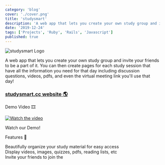 ```yaml
---
category: 'blog'
cover: './cover.png'
title: 'studysmart'
description: 'A web app that lets you create your own study group and invite your friends to be a part of it.'
date: '2019-12-24'
tags: ['Projects', 'Ruby', 'Rails', 'Javascript']
published: true
---
```


<div>

![studysmart Logo](logo-home.jpg)

<p className="py-4">
  A web app that lets you create your own study group and invite your friends to be a part of it. You can then create
  pages for each study session that have all the information you need for that day including discussion questions,
  videos, pdfs, and even the virtual meeting link you'll use that day!
</p>

### [studysmart.cc website 🌎](https://www.studysmart.cc)

<p className="font-semibold py-4">Demo Video 🎞️</p>

[![Watch the video](youtube-preview.png)](https://youtu.be/UJLkiNNwq4c?t=1009)

<p className="text-center text-xs">Watch our Demo!</p>

<p className="font-semibold py-4">Features 📄</p>

<p>
  <Icon icon={'long-arrow-alt-right'} /> Beautifully organize your study material for easy access
  <br />
  <Icon icon={'long-arrow-alt-right'} /> Display videos, images, quizzes, pdfs, reading lists, etc
  <br />
  <Icon icon={'long-arrow-alt-right'} /> Invite your friends to join the
  <br />
</p>

</div>
